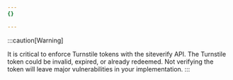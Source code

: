 ```yaml
---
{}

---
```


:::caution[Warning]

It is critical to enforce Turnstile tokens with the siteverify API. The Turnstile token could be invalid, expired, or already redeemed. Not verifying the token will leave major vulnerabilities in your implementation. 
:::
